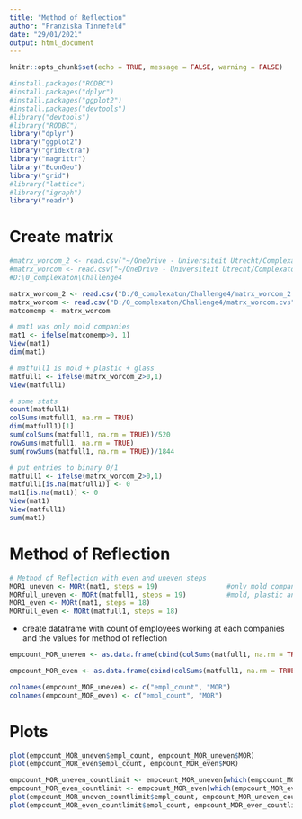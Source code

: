 ```yaml
---
title: "Method of Reflection"
author: "Franziska Tinnefeld"
date: "29/01/2021"
output: html_document
---
```


```r
knitr::opts_chunk$set(echo = TRUE, message = FALSE, warning = FALSE)

#install.packages("RODBC")
#install.packages("dplyr")
#install.packages("ggplot2") 
#install.packages("devtools")
#library("devtools")
#library("RODBC")
library("dplyr")
library("ggplot2")
library("gridExtra")
library("magrittr")
library("EconGeo")
library("grid")
#library("lattice")
#library("igraph")
library("readr")

```


# Create matrix
```r

#matrx_worcom_2 <- read.csv("~/OneDrive - Universiteit Utrecht/Complexaton/Challenge4/DataComplexaton/matrx_worcom_2.txt", row.names=1)
#matrx_worcom <- read.csv("~/OneDrive - Universiteit Utrecht/Complexaton/Challenge4/matrx_worcom.cvs", row.names=1)
#D:\0_complexaton\Challenge4

matrx_worcom_2 <- read.csv("D:/0_complexaton/Challenge4/matrx_worcom_2.txt", row.names=1)
matrx_worcom <- read.csv("D:/0_complexaton/Challenge4/matrx_worcom.cvs", row.names=1)
matcomemp <- matrx_worcom

# mat1 was only mold companies
mat1 <- ifelse(matcomemp>0, 1)
View(mat1)
dim(mat1)

# matfull1 is mold + plastic + glass
matfull1 <- ifelse(matrx_worcom_2>0,1)
View(matfull1)

# some stats
count(matfull1)
colSums(matfull1, na.rm = TRUE)
dim(matfull1)[1]
sum(colSums(matfull1, na.rm = TRUE))/520
rowSums(matfull1, na.rm = TRUE)
sum(rowSums(matfull1, na.rm = TRUE))/1844
```



```r
# put entries to binary 0/1
matfull1 <- ifelse(matrx_worcom_2>0,1)
matfull1[is.na(matfull1)] <- 0
mat1[is.na(mat1)] <- 0
View(mat1)
View(matfull1)
sum(mat1)

```

# Method of Reflection
```r
# Method of Reflection with even and uneven steps 
MOR1_uneven <- MORt(mat1, steps = 19)                 #only mold companies
MORfull_uneven <- MORt(matfull1, steps = 19)          #mold, plastic and glass companies
MOR1_even <- MORt(mat1, steps = 18)
MORfull_even <- MORt(matfull1, steps = 18)
```


- create dataframe with count of employees working at each companies and the values for method of reflection
```r
empcount_MOR_uneven <- as.data.frame(cbind(colSums(matfull1, na.rm = TRUE), MORfull_uneven))

empcount_MOR_even <- as.data.frame(cbind(colSums(matfull1, na.rm = TRUE), MORfull_even))

colnames(empcount_MOR_uneven) <- c("empl_count", "MOR")
colnames(empcount_MOR_even) <- c("empl_count", "MOR")
```


# Plots

```r
plot(empcount_MOR_uneven$empl_count, empcount_MOR_uneven$MOR)
plot(empcount_MOR_even$empl_count, empcount_MOR_even$MOR)


```



```r
empcount_MOR_uneven_countlimit <- empcount_MOR_uneven[which(empcount_MOR_uneven$empl_count < 50),]
empcount_MOR_even_countlimit <- empcount_MOR_even[which(empcount_MOR_even$empl_count < 50),]
plot(empcount_MOR_uneven_countlimit$empl_count, empcount_MOR_uneven_countlimit$MOR)
plot(empcount_MOR_even_countlimit$empl_count, empcount_MOR_even_countlimit$MOR)
```